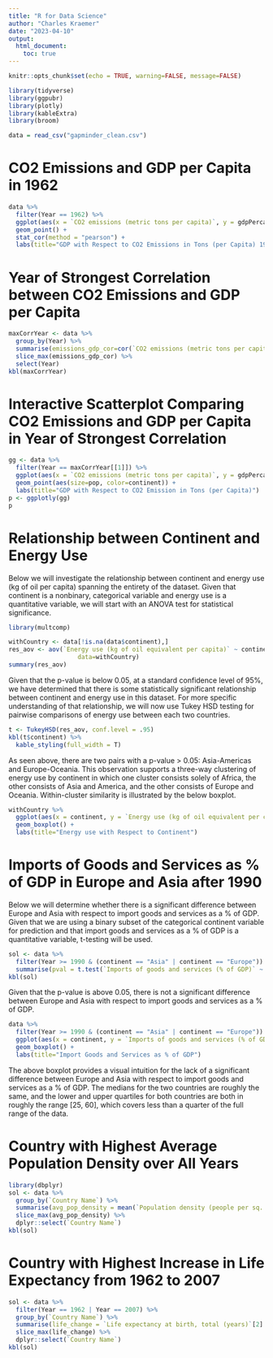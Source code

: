 ```yaml
---
title: "R for Data Science"
author: "Charles Kraemer"
date: "2023-04-10"
output: 
  html_document:
    toc: true
---
```


```r
knitr::opts_chunk$set(echo = TRUE, warning=FALSE, message=FALSE)
```


```r
library(tidyverse)
library(ggpubr)
library(plotly)
library(kableExtra)
library(broom)

data = read_csv("gapminder_clean.csv")
```

# CO2 Emissions and GDP per Capita in 1962

```r
data %>%
  filter(Year == 1962) %>%
  ggplot(aes(x = `CO2 emissions (metric tons per capita)`, y = gdpPercap)) +
  geom_point() +
  stat_cor(method = "pearson") + 
  labs(title="GDP with Respect to CO2 Emissions in Tons (per Capita) 1962")
```

# Year of Strongest Correlation between CO2 Emissions and GDP per Capita

```r
maxCorrYear <- data %>%
  group_by(Year) %>%
  summarise(emissions_gdp_cor=cor(`CO2 emissions (metric tons per capita)`, gdpPercap, use="complete.obs")) %>%
  slice_max(emissions_gdp_cor) %>%
  select(Year)
kbl(maxCorrYear)
```

# Interactive Scatterplot Comparing CO2 Emissions and GDP per Capita in Year of Strongest Correlation

```r
gg <- data %>%
  filter(Year == maxCorrYear[[1]]) %>%
  ggplot(aes(x = `CO2 emissions (metric tons per capita)`, y = gdpPercap)) +
  geom_point(aes(size=pop, color=continent)) +
  labs(title="GDP with Respect to CO2 Emission in Tons (per Capita)")
p <- ggplotly(gg)
p
```

# Relationship between Continent and Energy Use

Below we will investigate the relationship between continent and energy use (kg of oil per capita) spanning the entirety of the dataset.  Given that continent is a nonbinary, categorical variable and energy use is a quantitative variable, we will start with an ANOVA test for statistical significance.
```r
library(multcomp)

withCountry <- data[!is.na(data$continent),]
res_aov <- aov(`Energy use (kg of oil equivalent per capita)` ~ continent,
                   data=withCountry)
summary(res_aov)
```
Given that the p-value is below 0.05, at a standard confidence level of 95%, we have determined that there is some statistically significant relationship between continent and energy use in this dataset.  For more specific understanding of that relationship, we will now use Tukey HSD testing for pairwise comparisons of energy use between each two countries.
```r
t <- TukeyHSD(res_aov, conf.level = .95)
kbl(t$continent) %>%
  kable_styling(full_width = T)
```
As seen above, there are two pairs with a p-value > 0.05: Asia-Americas and Europe-Oceania.  This observation supports a three-way clustering of energy use by continent in which one cluster consists solely of Africa, the other consists of Asia and America, and the other consists of Europe and Oceania.  Within-cluster similarity is illustrated by the below boxplot.
```r
withCountry %>%
  ggplot(aes(x = continent, y = `Energy use (kg of oil equivalent per capita)`)) +
  geom_boxplot() + 
  labs(title="Energy use with Respect to Continent")
```

# Imports of Goods and Services as % of GDP in Europe and Asia after 1990

Below we will determine whether there is a significant difference between Europe and Asia with respect to import goods and services as a % of GDP.  Given that we are using a binary subset of the categorical continent variable for prediction and that import goods and services as a % of GDP is a quantitative variable, t-testing will be used.

```r
sol <- data %>%
  filter(Year >= 1990 & (continent == "Asia" | continent == "Europe")) %>%
  summarise(pval = t.test(`Imports of goods and services (% of GDP)` ~ continent, var.equal = TRUE)$p.value)
kbl(sol)
```

Given that the p-value is above 0.05, there is not a significant difference between Europe and Asia with respect to import goods and services as a % of GDP.

```r
data %>%
  filter(Year >= 1990 & (continent == "Asia" | continent == "Europe")) %>%
  ggplot(aes(x = continent, y = `Imports of goods and services (% of GDP)`)) +
  geom_boxplot() +
  labs(title="Import Goods and Services as % of GDP")
```

The above boxplot provides a visual intuition for the lack of a significant difference between Europe and Asia with respect to import goods and services as a % of GDP. The medians for the two countries are roughly the same, and the lower and upper quartiles for both countries are both in roughly the range [25, 60], which covers less than a quarter of the full range of the data.

# Country with Highest Average Population Density over All Years
```r
library(dbplyr)
sol <- data %>%
  group_by(`Country Name`) %>%
  summarise(avg_pop_density = mean(`Population density (people per sq. km of land area)`)) %>%
  slice_max(avg_pop_density) %>%
  dplyr::select(`Country Name`)
kbl(sol)
```

# Country with Highest Increase in Life Expectancy from 1962 to 2007
```r
sol <- data %>%
  filter(Year == 1962 | Year == 2007) %>%
  group_by(`Country Name`) %>%
  summarise(life_change = `Life expectancy at birth, total (years)`[2] - `Life expectancy at birth, total (years)`[1]) %>%
  slice_max(life_change) %>%
  dplyr::select(`Country Name`)
kbl(sol)
```
